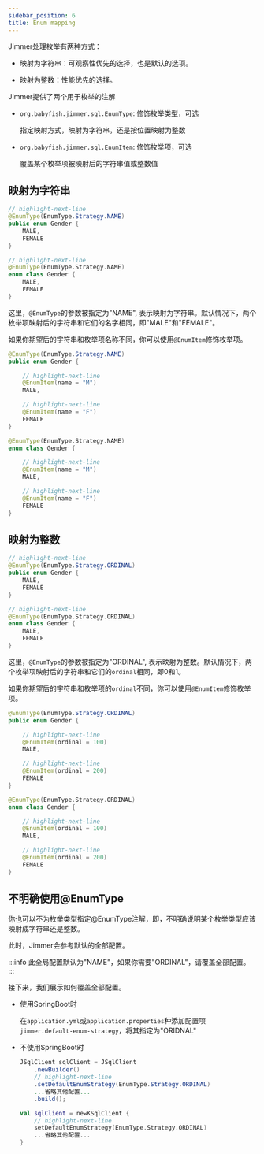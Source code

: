 ```yaml
---
sidebar_position: 6
title: Enum mapping
---
```



Jimmer处理枚举有两种方式：

-   映射为字符串：可观察性优先的选择，也是默认的选项。

-   映射为整数：性能优先的选择。

Jimmer提供了两个用于枚举的注解

-   `org.babyfish.jimmer.sql.EnumType`: 修饰枚举类型，可选

    指定映射方式，映射为字符串，还是按位置映射为整数

-   `org.babyfish.jimmer.sql.EnumItem`: 修饰枚举项，可选

    覆盖某个枚举项被映射后的字符串值或整数值

## 映射为字符串

<Tabs groupId="language">
<TabItem value="java" label="Java">

```java title="Gender.java"
// highlight-next-line
@EnumType(EnumType.Strategy.NAME)
public enum Gender {
    MALE,
    FEMALE
}
```

</TabItem>
<TabItem value="kotlin" label="Kotlin">

```kotlin title="Gender.kt"
// highlight-next-line
@EnumType(EnumType.Strategy.NAME)
enum class Gender {
    MALE,
    FEMALE
}
```

</TabItem>
</Tabs>

这里，`@EnumType`的参数被指定为"NAME", 表示映射为字符串。默认情况下，两个枚举项映射后的字符串和它们的名字相同，即"MALE"和"FEMALE"。

如果你期望后的字符串和枚举项名称不同，你可以使用`@EnumItem`修饰枚举项。

<Tabs groupId="language">
<TabItem value="java" label="Java">

```java title="Gender.java"
@EnumType(EnumType.Strategy.NAME)
public enum Gender {

    // highlight-next-line
    @EnumItem(name = "M")
    MALE,

    // highlight-next-line
    @EnumItem(name = "F")
    FEMALE
}
```

</TabItem>
<TabItem value="kotlin" label="Kotlin">

```kotlin title="Gender.kt"
@EnumType(EnumType.Strategy.NAME)
enum class Gender {

    // highlight-next-line
    @EnumItem(name = "M")
    MALE,

    // highlight-next-line
    @EnumItem(name = "F")
    FEMALE
}
```

</TabItem>
</Tabs>

## 映射为整数

<Tabs groupId="language">
<TabItem value="java" label="Java">

```java title="Gender.java"
// highlight-next-line
@EnumType(EnumType.Strategy.ORDINAL)
public enum Gender {
    MALE,
    FEMALE
}
```

</TabItem>
<TabItem value="kotlin" label="Kotlin">

```kotlin title="Gender.kt"
// highlight-next-line
@EnumType(EnumType.Strategy.ORDINAL)
enum class Gender {
    MALE,
    FEMALE
}
```

</TabItem>
</Tabs>

这里，`@EnumType`的参数被指定为"ORDINAL", 表示映射为整数。默认情况下，两个枚举项映射后的字符串和它们的`ordinal`相同，即0和1。

如果你期望后的字符串和枚举项的`ordinal`不同，你可以使用`@EnumItem`修饰枚举项。

<Tabs groupId="language">
<TabItem value="java" label="Java">

```java title="Gender.java"
@EnumType(EnumType.Strategy.ORDINAL)
public enum Gender {

    // highlight-next-line
    @EnumItem(ordinal = 100)
    MALE,

    // highlight-next-line
    @EnumItem(ordinal = 200)
    FEMALE
}
```

</TabItem>
<TabItem value="kotlin" label="Kotlin">

```kotlin title="Gender.kt"
@EnumType(EnumType.Strategy.ORDINAL)
enum class Gender {

    // highlight-next-line
    @EnumItem(ordinal = 100)
    MALE,

    // highlight-next-line
    @EnumItem(ordinal = 200)
    FEMALE
}
```

</TabItem>
</Tabs>

## 不明确使用@EnumType

你也可以不为枚举类型指定@EnumType注解，即，不明确说明某个枚举类型应该映射成字符串还是整数。

此时，Jimmer会参考默认的全部配置。

:::info
此全局配置默认为"NAME"，如果你需要"ORDINAL"，请覆盖全部配置。
:::

接下来，我们展示如何覆盖全部配置。

-   使用SpringBoot时

    在`application.yml`或`application.properties`种添加配置项`jimmer.default-enum-strategy`，将其指定为"ORIDNAL"

-   不使用SpringBoot时

    <Tabs groupId="language">
    <TabItem value="java" label="Java">

    ```java
    JSqlClient sqlClient = JSqlClient
        .newBuilder()
        // highlight-next-line
        .setDefaultEnumStrategy(EnumType.Strategy.ORDINAL)
        ...省略其他配置...
        .build();
    ```

    </TabItem>
    <TabItem value="kotlin" label="Kotlin">

    ```kotlin
    val sqlClient = newKSqlClient {
        // highlight-next-line
        setDefaultEnumStrategy(EnumType.Strategy.ORDINAL)
        ...省略其他配置...
    }
    ```

    </TabItem>
    </Tabs>
